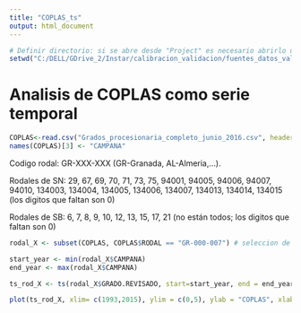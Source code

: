```yaml
---
title: "COPLAS_ts"
output: html_document
---
```


```r
# Definir directorio: si se abre desde "Project" es necesario abrirlo desde el menú (Session>Set working directory>...)
setwd("C:/DELL/GDrive_2/Instar/calibracion_validacion/fuentes_datos_validacion/COPLAS_PLAGAS/")
```

# Analisis de COPLAS como serie temporal

```r
COPLAS<-read.csv("Grados_procesionaria_completo_junio_2016.csv", header=TRUE, dec =".", sep=";")
names(COPLAS)[3] <- "CAMPANA"
```

Codigo rodal: GR-XXX-XXX (GR-Granada, AL-Almeria,...).

Rodales de SN: 29, 67, 69, 70, 71, 73, 75, 94001, 94005, 94006, 94007, 94010, 134003, 134004, 134005, 134006, 134007, 134013, 134014, 134015 (los digitos que faltan son 0)

Rodales de SB: 6, 7, 8, 9, 10, 12, 13, 15, 17, 21 (no están todos; los digitos que faltan son 0)

```r
rodal_X <- subset(COPLAS, COPLAS$RODAL == "GR-000-007") # seleccion de un rodal
```

```r
start_year <- min(rodal_X$CAMPANA)
end_year <- max(rodal_X$CAMPANA)

ts_rod_X <- ts(rodal_X$GRADO.REVISADO, start=start_year, end = end_year, frequency = 1) # Definimos los datos como serie temporal

plot(ts_rod_X, xlim= c(1993,2015), ylim = c(0,5), ylab = "COPLAS", xlab="Time") # visualizacion
```